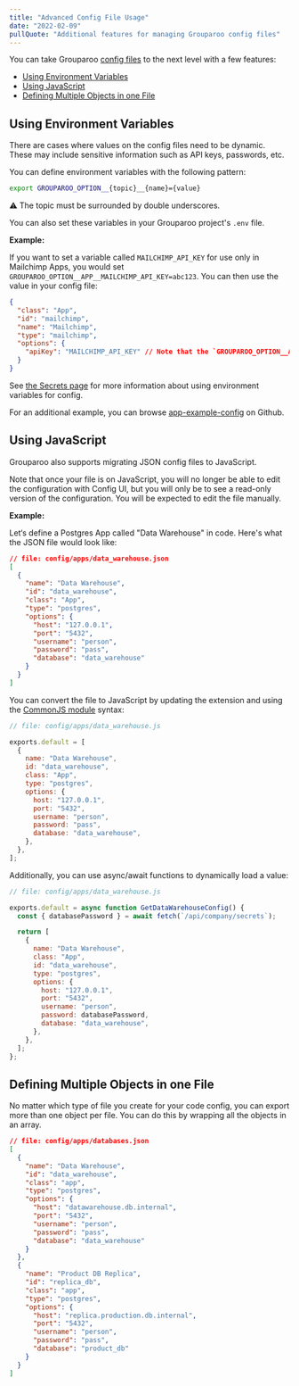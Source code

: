 ```yaml
---
title: "Advanced Config File Usage"
date: "2022-02-09"
pullQuote: "Additional features for managing Grouparoo config files"
---
```


You can take Grouparoo [config files](/docs/support/config-files) to the next level with a few features:

- [Using Environment Variables](#using-environment-variables)
- [Using JavaScript](#using-javascript)
- [Defining Multiple Objects in one File](#defining-multiple-objects-in-one-file)

## Using Environment Variables

There are cases where values on the config files need to be dynamic. These may include sensitive information such as API keys, passwords, etc.

You can define environment variables with the following pattern:

```bash
export GROUPAROO_OPTION__{topic}__{name}={value}
```

<Alert variant="warning">
  <p className="mb-0">⚠️ The topic must be surrounded by double underscores.</p>
</Alert>

You can also set these variables in your Grouparoo project's `.env` file.

**Example:**

If you want to set a variable called `MAILCHIMP_API_KEY` for use only in Mailchimp Apps, you would set `GROUPAROO_OPTION__APP__MAILCHIMP_API_KEY=abc123`.
You can then use the value in your config file:

```JSON
{
  "class": "App",
  "id": "mailchimp",
  "name": "Mailchimp",
  "type": "mailchimp",
  "options": {
    "apiKey": "MAILCHIMP_API_KEY" // Note that the `GROUPAROO_OPTION__APP__` is omitted.
  }
}
```

See [the Secrets page](/docs/deployment/secrets) for more information about using environment variables for config.

For an additional example, you can browse [app-example-config](https://github.com/grouparoo/app-example-config/) on Github.

## Using JavaScript

Grouparoo also supports migrating JSON config files to JavaScript.

Note that once your file is on JavaScript, you will no longer be able to edit the configuration with Config UI, but you will only be to see a read-only version of the configuration.
You will be expected to edit the file manually.

**Example:**

Let‘s define a Postgres App called "Data Warehouse" in code. Here's what the JSON file would look like:

```json
// file: config/apps/data_warehouse.json
[
  {
    "name": "Data Warehouse",
    "id": "data_warehouse",
    "class": "App",
    "type": "postgres",
    "options": {
      "host": "127.0.0.1",
      "port": "5432",
      "username": "person",
      "password": "pass",
      "database": "data_warehouse"
    }
  }
]
```

You can convert the file to JavaScript by updating the extension and using the [CommonJS module](https://nodejs.org/api/modules.html) syntax:

```js
// file: config/apps/data_warehouse.js

exports.default = [
  {
    name: "Data Warehouse",
    id: "data_warehouse",
    class: "App",
    type: "postgres",
    options: {
      host: "127.0.0.1",
      port: "5432",
      username: "person",
      password: "pass",
      database: "data_warehouse",
    },
  },
];
```

Additionally, you can use async/await functions to dynamically load a value:

```js
// file: config/apps/data_warehouse.js

exports.default = async function GetDataWarehouseConfig() {
  const { databasePassword } = await fetch(`/api/company/secrets`);

  return [
    {
      name: "Data Warehouse",
      class: "App",
      id: "data_warehouse",
      type: "postgres",
      options: {
        host: "127.0.0.1",
        port: "5432",
        username: "person",
        password: databasePassword,
        database: "data_warehouse",
      },
    },
  ];
};
```

## Defining Multiple Objects in one File

No matter which type of file you create for your code config, you can export more than one object per file. You can do this by wrapping all the objects in an array.

```json
// file: config/apps/databases.json
[
  {
    "name": "Data Warehouse",
    "id": "data_warehouse",
    "class": "app",
    "type": "postgres",
    "options": {
      "host": "datawarehouse.db.internal",
      "port": "5432",
      "username": "person",
      "password": "pass",
      "database": "data_warehouse"
    }
  },
  {
    "name": "Product DB Replica",
    "id": "replica_db",
    "class": "app",
    "type": "postgres",
    "options": {
      "host": "replica.production.db.internal",
      "port": "5432",
      "username": "person",
      "password": "pass",
      "database": "product_db"
    }
  }
]
```

<ValidateAndApplyConfig />
